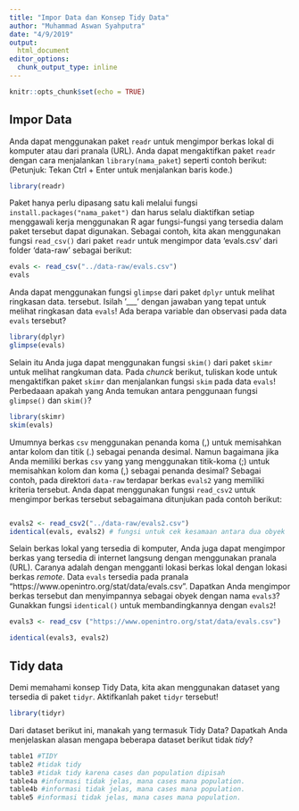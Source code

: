 ```yaml
---
title: "Impor Data dan Konsep Tidy Data"
author: "Muhammad Aswan Syahputra"
date: "4/9/2019"
output:
  html_document
editor_options: 
  chunk_output_type: inline
---
```


```r
knitr::opts_chunk$set(echo = TRUE)
```

## Impor Data

Anda dapat menggunakan paket `readr` untuk mengimpor berkas lokal di komputer atau dari pranala (URL). Anda dapat mengaktifkan paket `readr` dengan cara menjalankan `library(nama_paket`) seperti contoh berikut: (Petunjuk: Tekan Ctrl + Enter untuk menjalankan baris kode.)

```r
library(readr)
```

Paket hanya perlu dipasang satu kali melalui fungsi `install.packages("nama_paket")` dan harus selalu diaktifkan setiap menggawali kerja menggunakan R agar fungsi-fungsi yang tersedia dalam paket tersebut dapat digunakan. Sebagai contoh, kita akan menggunakan fungsi `read_csv()` dari paket `readr` untuk mengimpor data 'evals.csv' dari folder 'data-raw' sebagai berikut:

```r
evals <- read_csv("../data-raw/evals.csv")
evals
```

Anda dapat menggunakan fungsi `glimpse` dari paket `dplyr` untuk melihat ringkasan data. tersebut. Isilah '___' dengan jawaban yang tepat untuk melihat ringkasan data `evals`! Ada berapa variable dan observasi pada data `evals` tersebut?

```r
library(dplyr)
glimpse(evals)
```

Selain itu Anda juga dapat menggunakan fungsi `skim()` dari paket `skimr` untuk melihat rangkuman data. Pada *chunck* berikut, tuliskan kode untuk mengaktifkan paket `skimr` dan menjalankan fungsi `skim` pada data `evals`! Perbedaaan apakah yang Anda temukan antara penggunaan fungsi `glimpse()` dan `skim()`?

```r
library(skimr)
skim(evals)
```

Umumnya berkas `csv` menggunakan penanda koma (,) untuk memisahkan antar kolom dan titik (.) sebagai penanda desimal. Namun bagaimana jika Anda memiliki berkas `csv` yang yang menggunakan titik-koma (;) untuk memisahkan kolom dan koma (,) sebagai penanda desimal? Sebagai contoh, pada direktori `data-raw` terdapar berkas `evals2` yang memiliki kriteria tersebut. Anda dapat menggunakan fungsi `read_csv2` untuk mengimpor berkas tersebut sebagaimana ditunjukan pada contoh berikut:
```r

```

```r
evals2 <- read_csv2("../data-raw/evals2.csv")
identical(evals, evals2) # fungsi untuk cek kesamaan antara dua obyek
```

Selain berkas lokal yang tersedia di komputer, Anda juga dapat mengimpor berkas yang tersedia di internet langsung dengan menggunakan pranala (URL). Caranya adalah dengan mengganti lokasi berkas lokal dengan lokasi berkas *remote*. Data `evals` tersedia pada pranala "https://www.openintro.org/stat/data/evals.csv". Dapatkan Anda mengimpor berkas tersebut dan menyimpannya sebagai obyek dengan nama `evals3`? Gunakkan fungsi `identical()` untuk membandingkannya dengan `evals2`!

```r
evals3 <- read_csv ("https://www.openintro.org/stat/data/evals.csv")

identical(evals3, evals2)
```

## Tidy data

Demi memahami konsep Tidy Data, kita akan menggunakan dataset yang tersedia di paket `tidyr`. Aktifkanlah paket `tidyr` tersebut!

```r
library(tidyr)
```

Dari dataset berikut ini, manakah yang termasuk Tidy Data? Dapatkah Anda menjelaskan alasan mengapa beberapa dataset berikut tidak *tidy*?

```r
table1 #TIDY
table2 #tidak tidy
table3 #tidak tidy karena cases dan population dipisah
table4a #informasi tidak jelas, mana cases mana population. 
table4b #informasi tidak jelas, mana cases mana population.
table5 #informasi tidak jelas, mana cases mana population.
```

